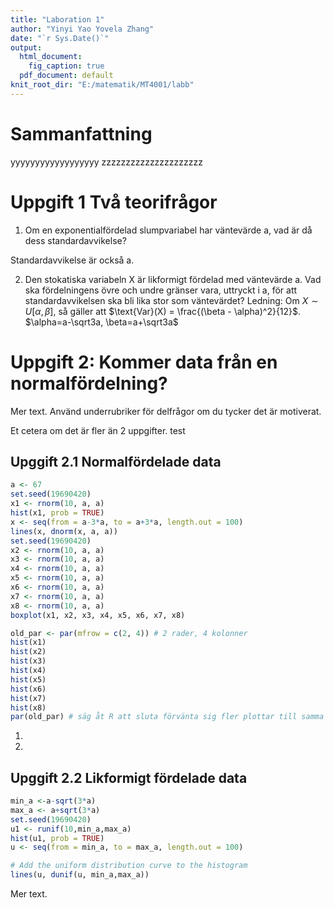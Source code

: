 ```yaml
---
title: "Laboration 1"
author: "Yinyi Yao Yovela Zhang"
date: "`r Sys.Date()`"
output:
  html_document:
    fig_caption: true
  pdf_document: default
knit_root_dir: "E:/matematik/MT4001/labb"
---
```


# Sammanfattning
yyyyyyyyyyyyyyyyyy
zzzzzzzzzzzzzzzzzzzzz

# Uppgift 1 Två teorifrågor
1. Om en exponentialfördelad slumpvariabel har väntevärde a, vad är då dess standardavvikelse?

Standardavvikelse är också a.

2. Den stokatiska variabeln X är likformigt fördelad med väntevärde a. Vad ska fördelningens övre och
undre gränser vara, uttryckt i a, för att standardavvikelsen ska bli lika stor som väntevärdet? Ledning:
Om $X \sim U[\alpha, \beta]$, så gäller att $\text{Var}(X) = \frac{(\beta - \alpha)^2}{12}$.
$\alpha=a-\sqrt3a, \beta=a+\sqrt3a$

# Uppgift 2: Kommer data från en normalfördelning?
Mer text. Använd underrubriker för delfrågor om du tycker det är motiverat.

Et cetera om det är fler än 2 uppgifter.
test

## Upggift 2.1  Normalfördelade data
```r
a <- 67
set.seed(19690420)
x1 <- rnorm(10, a, a)
hist(x1, prob = TRUE)
x <- seq(from = a-3*a, to = a+3*a, length.out = 100)
lines(x, dnorm(x, a, a))
set.seed(19690420) 
x2 <- rnorm(10, a, a) 
x3 <- rnorm(10, a, a)
x4 <- rnorm(10, a, a)
x5 <- rnorm(10, a, a) 
x6 <- rnorm(10, a, a)
x7 <- rnorm(10, a, a)
x8 <- rnorm(10, a, a) 
boxplot(x1, x2, x3, x4, x5, x6, x7, x8)

```

```r
old_par <- par(mfrow = c(2, 4)) # 2 rader, 4 kolonner
hist(x1)
hist(x2)
hist(x3)
hist(x4)
hist(x5)
hist(x6)
hist(x7)
hist(x8)
par(old_par) # säg åt R att sluta förvänta sig fler plottar till samma fönster
```


1.
2.

## Upggift 2.2 Likformigt fördelade data
```r
min_a <-a-sqrt(3*a)
max_a <- a+sqrt(3*a)
set.seed(19690420)
u1 <- runif(10,min_a,max_a)
hist(u1, prob = TRUE)
u <- seq(from = min_a, to = max_a, length.out = 100)

# Add the uniform distribution curve to the histogram
lines(u, dunif(u, min_a,max_a))
```

Mer text. 